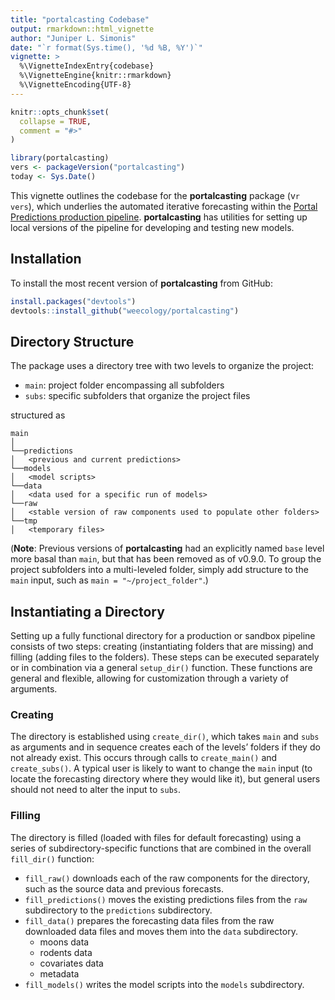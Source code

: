 ```yaml
---
title: "portalcasting Codebase"
output: rmarkdown::html_vignette
author: "Juniper L. Simonis"
date: "`r format(Sys.time(), '%d %B, %Y')`"
vignette: >
  %\VignetteIndexEntry{codebase}
  %\VignetteEngine{knitr::rmarkdown}
  %\VignetteEncoding{UTF-8}
---
```


```r
knitr::opts_chunk$set(
  collapse = TRUE,
  comment = "#>"
)
```

```r
library(portalcasting)
vers <- packageVersion("portalcasting")
today <- Sys.Date()
```

This vignette outlines the codebase for the **portalcasting** package (v`r vers`), which underlies the automated iterative forecasting within the [Portal Predictions production pipeline](https://github.com/weecology/portalPredictions). **portalcasting** has utilities for setting up local versions of the pipeline for developing and testing new models. 

## Installation

To install the most recent version of **portalcasting** from GitHub:

```r
install.packages("devtools")
devtools::install_github("weecology/portalcasting")
```

## Directory Structure

The package uses a directory tree with two levels to organize the project:

* `main`: project folder encompassing all subfolders
* `subs`: specific subfolders that organize the project files
 
structured as

```
main
│
└──predictions
│   <previous and current predictions>
└──models
│   <model scripts>
└──data
│   <data used for a specific run of models>
└──raw
│   <stable version of raw components used to populate other folders>
└──tmp
│   <temporary files>
```

(**Note**: Previous versions of **portalcasting** had an explicitly named `base` level more basal than `main`, but that has been removed as of v0.9.0. To group the project subfolders into a multi-leveled folder, simply add structure to the `main` input, such as `main = "~/project_folder"`.)

## Instantiating a Directory

Setting up a fully functional directory for a production or sandbox pipeline consists of two steps: creating (instantiating folders that are missing) and filling (adding files to the folders). These steps can be executed separately or in combination via a general `setup_dir()` function. These functions are general and flexible, allowing for customization through a variety of arguments. 

### Creating 

The directory is established using `create_dir()`, which takes `main` and `subs` as arguments and in sequence creates each of the levels' folders if they do not already exist. This occurs through calls to `create_main()` and `create_subs()`. A typical user is likely to want to change the `main` input (to locate the forecasting directory where they would like it), but general users should not need to alter the input to `subs`.

### Filling 

The directory is filled (loaded with files for default forecasting) using a series of subdirectory-specific functions that are combined in the overall `fill_dir()` function:

* `fill_raw()` downloads each of the raw components for the directory, such as the source data and previous forecasts.
* `fill_predictions()` moves the existing predictions files from the `raw` subdirectory to the `predictions` subdirectory.
* `fill_data()` prepares the forecasting data files from the raw downloaded data files and moves them into the `data` subdirectory.
  * moons data
  * rodents data
  * covariates data 
  * metadata
* `fill_models()` writes the model scripts into the `models` subdirectory.

